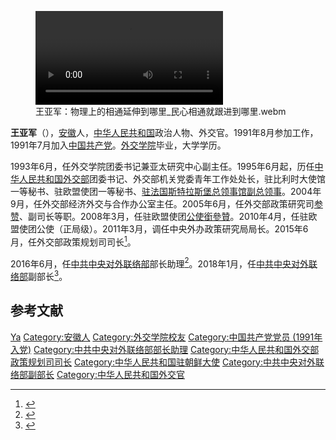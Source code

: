 {{Infobox Ambassador
|honorific-prefix = 
|name        = 王亚军
|honorific-suffix = 
|image       = 
|imagesize   = 
|alt         =
|order       =  <!--Can be repeated up to eight times by adding a number-->
|ambassador_from = 中华人民共和国
|country     =  朝鲜
|term_start  =  2022年
|term_end    =  
<!--|predecessor = [[李进军|李进军]]-->
|succeeding   =[[李进军|李进军]]
|successor   = 
| office1        = {{CPC}}[[中共中央对外联络部|中央对外联络部]]副部长
| term_start1    = 2018年1月
| term_end1    = 2021年2月
|successor1   = [[陈洲|陈洲]]
|sex = 男
|birth_date   = {{birth year and age|1969|12}}
|birth_place  = {{PRC}}[[安徽省|安徽省]]
|party = {{CPC}}
}}
[[File:王亚军：物理上的相通延伸到哪里_民心相通就跟进到哪里.webm|thumb]]

'''王亚军'''（{{bd|1969年|12月||catIdx=W王}}），[[安徽|安徽]]人，[[中华人民共和国|中华人民共和国]]政治人物、外交官。1991年8月参加工作，1991年7月加入[[中国共产党|中国共产党]]。[[外交学院|外交学院]]毕业，大学学历。

1993年6月，任外交学院团委书记兼亚太研究中心副主任。1995年6月起，历任[[中华人民共和国外交部|中华人民共和国外交部]]团委书记、外交部机关党委青年工作处处长，驻比利时大使馆一等秘书、驻欧盟使团一等秘书、[[中国驻斯特拉斯堡总领事馆|驻法国斯特拉斯堡总领事馆副总领事]]。2004年9月，任外交部经济外交与合作办公室主任。2005年6月，任外交部政策研究司[[参赞|参赞]]、副司长等职。2008年3月，任驻欧盟使团[[公使銜參贊|公使銜參贊]]。2010年4月，任驻欧盟使团公使（正局级）。2011年3月，调任中央外办政策研究局局长。2015年6月，任外交部政策规划司司长<ref>{{cite web|url=http://district.ce.cn/newarea/sddy/201607/14/t20160714_13825154.shtml|title=外交部政策规划司司长王亚军调任中联部部长助理|publisher=中国经济网|accessdate=2016-07-15|archive-date=2016-07-15|archive-url=https://web.archive.org/web/20160715151843/http://district.ce.cn/newarea/sddy/201607/14/t20160714_13825154.shtml|dead-url=no}}</ref>。

2016年6月，任[[中共中央对外联络部|中共中央对外联络部]]部长助理<ref>{{cite web|url=http://www.thepaper.cn/newsDetail_forward_1498573|title=中联部人事大调整：福建省委原常委、秘书长郑晓松任副部长|publisher=澎湃新闻|accessdate=2016-07-15|archive-date=2016-07-19|archive-url=https://web.archive.org/web/20160719070957/http://www.thepaper.cn/newsDetail_forward_1498573|dead-url=no}}</ref>。2018年1月，任[[中共中央对外联络部|中共中央对外联络部]]副部长<ref>{{Cite web|title=王亚军任中联部副部长(图/简历)--组织人事-人民网|url=http://renshi.people.com.cn/n1/2018/0122/c139617-29779253.html|work=renshi.people.com.cn|accessdate=2019-03-17|archive-date=2018-10-05|archive-url=https://web.archive.org/web/20181005093805/http://renshi.people.com.cn/n1/2018/0122/c139617-29779253.html|dead-url=no}}</ref>。

== 参考文献 ==
{{reflist|3}}

{{Authority control}}
{{DEFAULTSORT:Wang王}}
[[Category:王姓|Ya]]
[[Category:安徽人|Category:安徽人]]
[[Category:外交学院校友|Category:外交学院校友]]
[[Category:中国共产党党员_(1991年入党)|Category:中国共产党党员 (1991年入党)]]
[[Category:中共中央对外联络部部长助理|Category:中共中央对外联络部部长助理]]
[[Category:中华人民共和国外交部政策规划司司长|Category:中华人民共和国外交部政策规划司司长]]
[[Category:中华人民共和国驻朝鲜大使|Category:中华人民共和国驻朝鲜大使]]
[[Category:中共中央对外联络部副部长|Category:中共中央对外联络部副部长]]
[[Category:中华人民共和国外交官|Category:中华人民共和国外交官]]